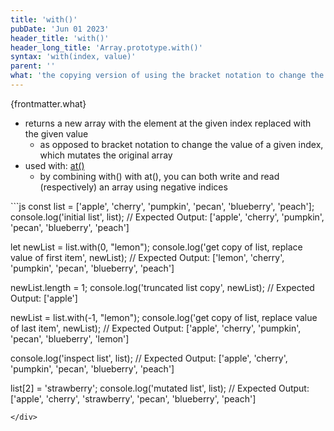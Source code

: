 ```yaml
---
title: 'with()'
pubDate: 'Jun 01 2023'
header_title: 'with()'
header_long_title: 'Array.prototype.with()'
syntax: 'with(index, value)'
parent: ''
what: 'the copying version of using the bracket notation to change the value of a given index'
---
```


{frontmatter.what}  

- returns a new array with the element at the given index replaced with the given value
  - as opposed to bracket notation to change the value of a given index, which mutates the original array
- used with: [at()](../../Array/at/)
  - by combining with() with at(), you can both write and read (respectively) an array using negative indices

<div class="copy-to-clipboard-wrap" id="code-sample-01">
<CopyToClipboard id="code-sample-01"></CopyToClipboard>
```js
const list = ['apple', 'cherry', 'pumpkin', 'pecan', 'blueberry', 'peach'];
console.log('initial list', list);
// Expected Output: ['apple', 'cherry', 'pumpkin', 'pecan', 'blueberry', 'peach']

let newList = list.with(0, "lemon");
console.log('get copy of list, replace value of first item', newList);
// Expected Output: ['lemon', 'cherry', 'pumpkin', 'pecan', 'blueberry', 'peach']

newList.length = 1;
console.log('truncated list copy', newList);
// Expected Output: ['apple']

newList = list.with(-1, "lemon");
console.log('get copy of list, replace value of last item', newList);
// Expected Output: ['apple', 'cherry', 'pumpkin', 'pecan', 'blueberry', 'lemon']

console.log('inspect list', list);
// Expected Output: ['apple', 'cherry', 'pumpkin', 'pecan', 'blueberry', 'peach']

list[2] = 'strawberry';
console.log('mutated list', list);
// Expected Output: ['apple', 'cherry', 'strawberry', 'pecan', 'blueberry', 'peach']
```
</div>
